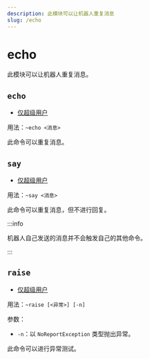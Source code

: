 ```yaml
---
description: 此模块可以让机器人重复消息
slug: /echo
---
```


# echo

此模块可以让机器人重复消息。

## `echo`

-   [仅超级用户](permissions)

用法：`~echo <消息>`

此命令可以重复消息。

## `say`

-   [仅超级用户](permissions)

用法：`~say <消息>`

此命令可以重复消息，但不进行回复。

:::info

机器人自己发送的消息并不会触发自己的其他命令。

:::

## `raise`

-   [仅超级用户](permissions)

用法：`~raise [<异常>] [-n]`

参数：

-   `-n`：以 `NoReportException` 类型抛出异常。

此命令可以进行异常测试。
